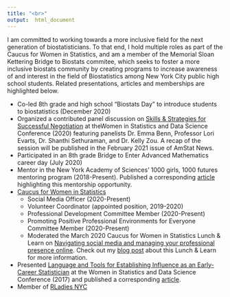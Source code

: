 ```yaml
---
title: "<br>"
output:  html_document
---
```

<link rel="stylesheet" href="fonts/academicons.min.css"/>
<!-- Global site tag (gtag.js) - Google Analytics -->
<script async src="https://www.googletagmanager.com/gtag/js?id=UA-137654852-1"></script>
<script>
  window.dataLayer = window.dataLayer || [];
  function gtag(){dataLayer.push(arguments);}
  gtag('js', new Date());

  gtag('config', 'UA-137654852-1');
</script>

I am committed to working towards a more inclusive field for the next generation of biostatisticians. To that end, I hold multiple roles as part of the Caucus for Women in Statistics, and am a member of the Memorial Sloan Kettering Bridge to Biostats commitee, which seeks to foster a more inclusive biostats community by creating programs to increase awareness of and interest in the field of Biostatistics among New York City public high school students. Related presentations, articles and memberships are highlighted below. 

* Co-led 8th grade and high school “Biostats Day” to introduce students to biostatistics (December 2020)
* Organized a contributed panel discussion on [Skills & Strategies for Successful Negotiation](https://ww2.amstat.org/meetings/wsds/2020/onlineprogram/AbstractDetails.cfm?AbstractID=309555) at theWomen in Statistics and Data Science Conference (2020) featuring panelists Dr. Emma Benn, Professor Lori Evarts, Dr. Shanthi Sethuraman, and Dr. Kelly Zou. A recap of the session will be published in the February 2021 issue of AmStat News.
* Participated in an 8th grade Bridge to Enter Advanced Mathematics career day (July 2020)
* Mentor in the New York Academy of Sciences' 1000 girls, 1000 futures mentoring program (2018-Present). Published a corresponding [article](http://magazine.amstat.org/blog/2018/11/01/1000-girls-1000-futures/?utm_source=informz&utm_medium=email&utm_campaign=amstatnews&_zs=UvcOe1&_zl=vBfH5) highlighting this mentorship opportunity.   
*  [Caucus for Women in Statistics](https://cwstat.org/)
    * Social Media Officer (2020-Present)
    * Volunteer Coordinator (appointed position, 2019-2020)    
    * Professional Development Committee Member (2020-Present)
    * Promoting Positive Professional Environments for Everyone Committee Member (2020-Present)
    * Moderated the March 2020 Caucus for Women in Statistics Lunch & Learn on [Navigating social media and managing your professional presence online](https://cwstat.org/march-31st-lunch-learn-on-creating-a-professional-online-presence-view-recording/). Check out my [blog post](blog_cws_social_media_webinar.html) about this Lunch & Learn for more information. 
* Presented [Language and Tools for Establishing Influence as an Early-Career Statistician](https://ww2.amstat.org/meetings/wsds/2017/onlineprogram/AbstractDetails.cfm?AbstractID=303802) at the Women in Statistics and Data Science Conference (2017) and published a corresponding [article](http://magazine.amstat.org/blog/2018/05/01/earlycareertools/).  
*  Member of [RLadies NYC](http://www.rladiesnyc.org/)  